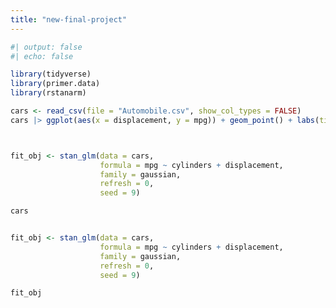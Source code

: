 ```yaml
---
title: "new-final-project"
---
```

```r
#| output: false  
#| echo: false

library(tidyverse)
library(primer.data)
library(rstanarm)

cars <- read_csv(file = "Automobile.csv", show_col_types = FALSE)
cars |> ggplot(aes(x = displacement, y = mpg)) + geom_point() + labs(title = "The Effect of Engine Displacement on Gas Mileage", x = "Engine Displacement", y = "Miles Per Gallon", subtitle = "Generally, as engine displacement increases, gas mileage decreases", caption = "Kaggle: Car Information Dataset") + theme_classic()



fit_obj <- stan_glm(data = cars, 
                    formula = mpg ~ cylinders + displacement, 
                    family = gaussian, 
                    refresh = 0,
                    seed = 9)

cars



```

```r
fit_obj <- stan_glm(data = cars, 
                    formula = mpg ~ cylinders + displacement, 
                    family = gaussian, 
                    refresh = 0,
                    seed = 9)

fit_obj


```

